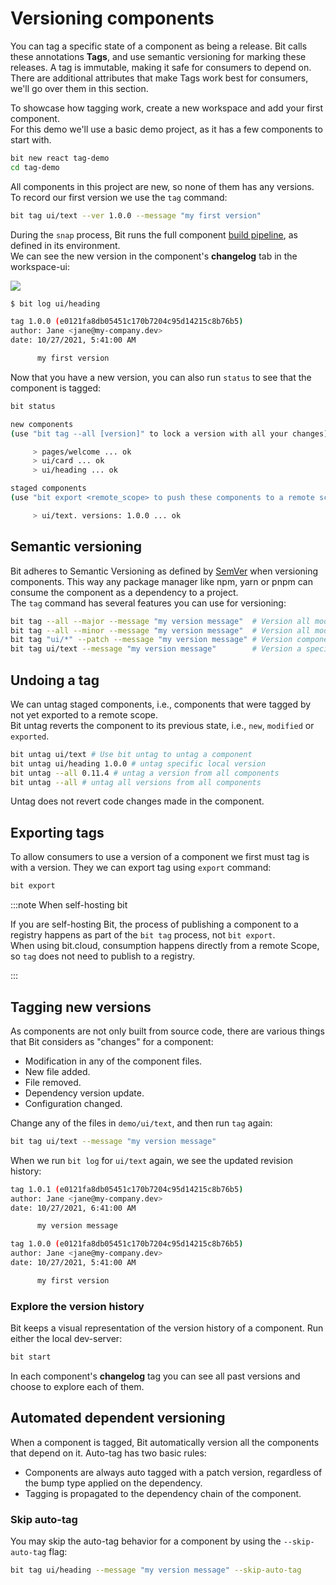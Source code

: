 
# Versioning components

You can tag a specific state of a component as being a release. Bit calls these annotations **Tags**, and use semantic versioning for marking these releases. A tag is immutable, making it safe for consumers to depend on.  
There are additional attributes that make Tags work best for consumers, we'll go over them in this section.

To showcase how tagging work, create a new workspace and add your first component.  
For this demo we'll use a basic demo project, as it has a few components to start with.

```bash
bit new react tag-demo
cd tag-demo
```

All components in this project are new, so none of them has any versions.  
To record our first version we use the `tag` command:

```bash
bit tag ui/text --ver 1.0.0 --message "my first version"
```

During the `snap` process, Bit runs the full component [build pipeline](/dev-services-overview/builder/build-pipelines), as defined in its environment.  
We can see the new version in the component's **changelog** tab in the workspace-ui:

<Image src={firstTag} />

```bash
$ bit log ui/heading

tag 1.0.0 (e0121fa8db05451c170b7204c95d14215c8b76b5)
author: Jane <jane@my-company.dev>
date: 10/27/2021, 5:41:00 AM

      my first version
```

Now that you have a new version, you can also run `status` to see that the component is tagged:

```bash
bit status
```

```bash
new components
(use "bit tag --all [version]" to lock a version with all your changes)

     > pages/welcome ... ok
     > ui/card ... ok
     > ui/heading ... ok

staged components
(use "bit export <remote_scope> to push these components to a remote scope")

     > ui/text. versions: 1.0.0 ... ok
```

## Semantic versioning

Bit adheres to Semantic Versioning as defined by [SemVer](https://semver.org/) when versioning components. This way any package manager like npm, yarn or pnpm can consume the component as a dependency to a project.  
The `tag` command has several features you can use for versioning:

```bash
bit tag --all --major --message "my version message"  # Version all modified and new components with a major version.
bit tag --all --minor --message "my version message"  # Version all modified and new components with a minor version.
bit tag "ui/*" --patch --message "my version message" # Version components matching the pattern with a patch version.
bit tag ui/text --message "my version message"        # Version a specific component with default increment (patch).
```

## Undoing a tag

We can untag staged components, i.e., components that were tagged by not yet exported to a remote scope.  
Bit untag reverts the component to its previous state, i.e., `new`, `modified` or `exported`.

```bash
bit untag ui/text # Use bit untag to untag a component
bit untag ui/heading 1.0.0 # untag specific local version
bit untag --all 0.11.4 # untag a version from all components
bit untag --all # untag all versions from all components
```

Untag does not revert code changes made in the component.

## Exporting tags

To allow consumers to use a version of a component we first must tag is with a version. They we can export tag using `export` command:

```bash
bit export
```

:::note When self-hosting bit

If you are self-hosting Bit, the process of publishing a component to a registry happens as part of the `bit tag` process, not `bit export`.  
When using bit.cloud, consumption happens directly from a remote Scope, so `tag` does not need to publish to a registry.

:::

## Tagging new versions

As components are not only built from source code, there are various things that Bit considers as "changes" for a component:

- Modification in any of the component files.
- New file added.
- File removed.
- Dependency version update.
- Configuration changed.

Change any of the files in `demo/ui/text`, and then run `tag` again:

```bash
bit tag ui/text --message "my version message"
```

When we run `bit log` for `ui/text` again, we see the updated revision history:

```bash
tag 1.0.1 (e0121fa8db05451c170b7204c95d14215c8b76b5)
author: Jane <jane@my-company.dev>
date: 10/27/2021, 6:41:00 AM

      my version message

tag 1.0.0 (e0121fa8db05451c170b7204c95d14215c8b76b5)
author: Jane <jane@my-company.dev>
date: 10/27/2021, 5:41:00 AM

      my first version
```

### Explore the version history

Bit keeps a visual representation of the version history of a component. Run either the local dev-server:

```bash
bit start
```

In each component's **changelog** tag you can see all past versions and choose to explore each of them.

## Automated dependent versioning

When a component is tagged, Bit automatically version all the components that depend on it. Auto-tag has two basic rules:

- Components are always auto tagged with a patch version, regardless of the bump type applied on the dependency.
- Tagging is propagated to the dependency chain of the component.

### Skip auto-tag

You may skip the auto-tag behavior for a component by using the `--skip-auto-tag` flag:

```bash
bit tag ui/heading --message "my version message" --skip-auto-tag
```
